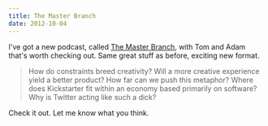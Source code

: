 ```yaml
---
title: The Master Branch
date: 2012-10-04
---
```



I've got a new podcast, called [The Master Branch](http://themasterbranch.com/), with Tom and Adam that's worth checking out. Same great stuff as before, exciting new format.

> How do constraints breed creativity? Will a more creative experience yield a better product? How far can we push this metaphor? Where does Kickstarter fit within an economy based primarily on software? Why is Twitter acting like such a dick?

Check it out. Let me know what you think.


  